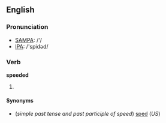 ==English==

===Pronunciation===
*[[w:SAMPA|SAMPA]]: /'/
*[[w:IPA|IPA]]: /'spidəd/

===Verb===
'''speeded'''

# {{UK}} {{past of|[[speed]]}}

====Synonyms====
*(''simple past tense and past participle of speed'') [[sped]] (''US'')